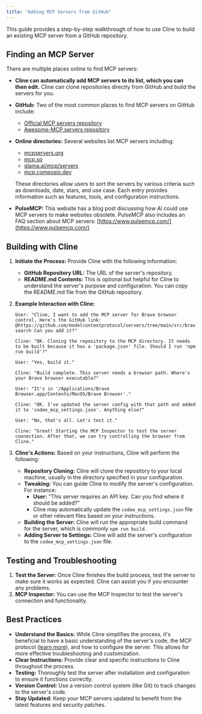 ```yaml
---
title: "Adding MCP Servers from GitHub"
---
```


This guide provides a step-by-step walkthrough of how to use Cline to build an existing MCP server from a GitHub repository.

## **Finding an MCP Server**

There are multiple places online to find MCP servers:

-   **Cline can automatically add MCP servers to its list, which you can then edit.** Cline can clone repositories directly from GitHub and build the servers for you.
-   **GitHub:** Two of the most common places to find MCP servers on GitHub include:
    -   [Official MCP servers repository](https://github.com/modelcontextprotocol/servers)
    -   [Awesome-MCP servers repository](https://github.com/punkpeye/awesome-mcp-servers)
-   **Online directories:** Several websites list MCP servers including:

    -   [mcpservers.org](https://mcpservers.org/)
    -   [mcp.so](https://mcp.so/)
    -   [glama.ai/mcp/servers](https://glama.ai/mcp/servers)
    -   [mcp.composio.dev](https://mcp.composio.dev/)

    These directories allow users to sort the servers by various criteria such as downloads, date, stars, and use case. Each entry provides information such as features, tools, and configuration instructions.

-   **PulseMCP:** This website has a blog post discussing how AI could use MCP servers to make websites obsolete. PulseMCP also includes an FAQ section about MCP servers: [https://www.pulsemcp.com/](https://www.pulsemcp.com/)

## **Building with Cline**

1. **Initiate the Process:** Provide Cline with the following information:
    - **GitHub Repository URL:** The URL of the server's repository.
    - **README.md Contents:** This is optional but helpful for Cline to understand the server's purpose and configuration. You can copy the README.md file from the GitHub repository.
2. **Example Interaction with Cline:**

    ```
    User: "Cline, I want to add the MCP server for Brave browser control. Here's the GitHub link: @https://github.com/modelcontextprotocol/servers/tree/main/src/brave-search Can you add it?"

    Cline: "OK. Cloning the repository to the MCP directory. It needs to be built because it has a 'package.json' file. Should I run 'npm run build'?"

    User: "Yes, build it."

    Cline: "Build complete. This server needs a browser path. Where's your Brave browser executable?"

    User: "It's in '/Applications/Brave Browser.app/Contents/MacOS/Brave Browser'."

    Cline: "OK. I've updated the server config with that path and added it to 'codee_mcp_settings.json'. Anything else?"

    User: "No, that's all. Let's test it."

    Cline: "Great! Starting the MCP Inspector to test the server connection. After that, we can try controlling the browser from Cline."
    ```

3. **Cline's Actions:** Based on your instructions, Cline will perform the following:
    - **Repository Cloning:** Cline will clone the repository to your local machine, usually in the directory specified in your configuration.
    - **Tweaking:** You can guide Cline to modify the server's configuration. For instance:
        - **User:** "This server requires an API key. Can you find where it should be added?"
        - Cline may automatically update the `codee_mcp_settings.json` file or other relevant files based on your instructions.
    - **Building the Server:** Cline will run the appropriate build command for the server, which is commonly `npm run build`.
    - **Adding Server to Settings:** Cline will add the server's configuration to the `codee_mcp_settings.json` file.

## **Testing and Troubleshooting**

1. **Test the Server:** Once Cline finishes the build process, test the server to make sure it works as expected. Cline can assist you if you encounter any problems.
2. **MCP Inspector:** You can use the MCP Inspector to test the server's connection and functionality.

## **Best Practices**

-   **Understand the Basics:** While Cline simplifies the process, it's beneficial to have a basic understanding of the server's code, the MCP protocol ([learn more](/mcp/mcp-overview)), and how to configure the server. This allows for more effective troubleshooting and customization.
-   **Clear Instructions:** Provide clear and specific instructions to Cline throughout the process.
-   **Testing:** Thoroughly test the server after installation and configuration to ensure it functions correctly.
-   **Version Control:** Use a version control system (like Git) to track changes to the server's code.
-   **Stay Updated:** Keep your MCP servers updated to benefit from the latest features and security patches.
